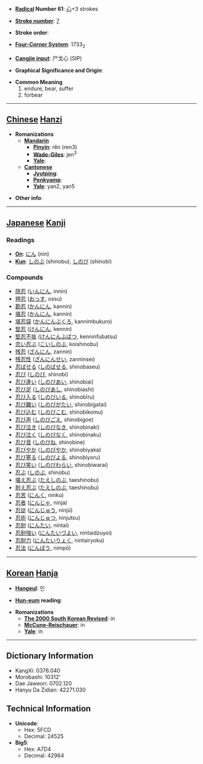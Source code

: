 * '''[[Wiktionary:Chinese radical index| Radical]] Number 61''': [[Wiktionary:Chinese radical index 心|心]]+3 strokes

* '''[[Wiktionary:Chinese total strokes index|Stroke number]]''': [[Wiktionary:Chinese total strokes index 7|7]]

* '''Stroke order''': 

* '''[[Wiktionary:Chinese four corner index|Four-Corner System]]''': 1733<sub>2</sub>

* '''[[Wiktionary:Chinese Cangjie index|Cangjie input]]''': 尸戈心 (SIP)

* '''Graphical Significance and Origin''': 

* '''Common Meaning'''
*#endure, bear, suffer
*# forbear


----

== [[Chinese]] [[Hanzi]] ==

* '''Romanizations'''
** '''[[Mandarin]]'''
*** '''[[Pinyin]]''': rěn (ren3)
*** '''[[Wade-Giles]]''': jen<sup>3</sup>
*** '''[[Yale]]''': 
** '''[[Cantonese]]'''
*** '''[[Jyutping]]''':
*** '''[[Penkyamp]]''': 
*** '''[[Yale]]''': yan2, yan5

* '''Other info''': 

----

== [[Japanese]] [[Kanji]] ==

===Readings===
* '''[[On]]''': [[にん]] (nin)
* '''[[Kun]]''': [[しのぶ]] (shinobu), [[しのび]] (shinobi)
===Compounds===
*[[隠忍]] ([[いんにん]], innin)
*[[押忍]] ([[おっす]], ossu)
*[[勘忍]] ([[かんにん]], kannin)
*[[堪忍]] ([[かんにん]], kannin)
*[[堪忍袋]] ([[かんにんぶくろ]], kannimbukuro)
*[[堅忍]] ([[けんにん]], kennin)
*[[堅忍不抜]] ([[けんにんふばつ]], kenninfubatsu)
*[[恋い忍ぶ]] ([[こいしのぶ]], koishinobu)
*[[残忍]] ([[ざんにん]], zannin)
*[[残忍性]] ([[ざんにんせい]], zanninsei)
*[[忍ばせる]] ([[しのばせる]], shinobaseu)
*[[忍び]] ([[しのび]], shinobi)
*[[忍び逢い]] ([[しのびあい]], shinobiai)
*[[忍び足]] ([[しのびあし]], shinobiashi)
*[[忍び入る]] ([[しのびいる]], shinobīru)
*[[忍び難い]] ([[しのびがたい]], shinobigatai)
*[[忍び込む]] ([[しのびこむ]], shinobikomu)
*[[忍び声]] ([[しのびごえ]], shinobigoe)
*[[忍び泣き]] ([[しのびなき]], shinobinaki)
*[[忍び泣く]] ([[しのびなく]], shinobinaku)
*[[忍び音]] ([[しのびね]], shinobine)
*[[忍びやか]] ([[しのびやか]], shinobiyaka)
*[[忍び寄る]] ([[しのびよる]], shinobiyoru)
*[[忍び笑い]] ([[しのびわらい]], shinobiwarai)
*[[忍ぶ]] ([[しのぶ]], shinobu)
*[[堪え忍ぶ]] ([[たえしのぶ]], taeshinobu)
*[[耐え忍ぶ]] ([[たえしのぶ]], taeshinobu)
*[[忍苦]] ([[にんく]], ninku)
*[[忍者]] ([[にんじゃ]], ninja)
*[[忍従]] ([[にんじゅう]], ninjū)
*[[忍術]] ([[にんじゅつ]], ninjutsu)
*[[忍耐]] ([[にんたい]], nintai)
*[[忍耐強い]] ([[にんたいづよい]], nintaidzuyoi)
*[[忍耐力]] ([[にんたいりょく]], nintairyoku)
*[[忍法]] ([[にんぽう]], nimpō)
----

== [[Korean]] [[Hanja]] ==

* '''[[Hangeul]]''': 인

* '''[[Hun-eum]] reading''': 

* '''Romanizations'''
** '''[[The 2000 South Korean Revised Romanization|The 2000 South Korean Revised]]''': in
** '''[[McCune-Reischauer]]''': in
** '''[[Yale]]''': in

----

== Dictionary Information ==

* KangXi: 0376.040
* Morobashi: 10312'
* Dae Jaweon: 0702.120
* Hanyu Da Zidian: 42271.030

== Technical Information ==

* '''Unicode''':
** Hex: 5FCD
** Decimal: 24525
* '''Big5''':
** Hex: A7D4
** Decimal: 42964